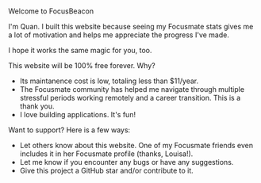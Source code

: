 
<br />

<p className="flex flex-row gap-1 items-center">
  <span>Welcome to FocusBeacon</span>
  <RiUserSmileLine className="text-zinc-600" />
</p>

I'm Quan. I built this website because seeing my Focusmate stats gives me a lot of motivation and helps me appreciate the progress I've made.

I hope it works the same magic for you, too.

This website will be 100% free forever. Why?

- Its maintanence cost is low, totaling less than $11/year.
- The Focusmate community has helped me navigate through multiple stressful periods working remotely and a career transition. This is a thank you.
- I love building applications. It's fun!

Want to support? Here is a few ways:

- Let others know about this website. One of my Focusmate friends even includes it in her Focusmate profile (thanks, Louisa!).
- Let me know if you encounter any bugs or have any suggestions.
- Give this project a GitHub star and/or contribute to it.

